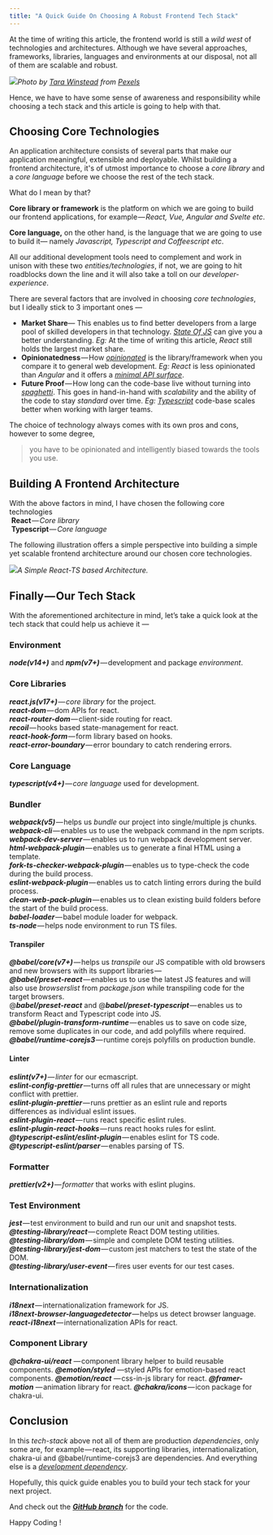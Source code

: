 ```yaml
---
title: "A Quick Guide On Choosing A Robust Frontend Tech Stack"
---
```


At the time of writing this article, the frontend world is still a _wild west_ of technologies and architectures. Although we have several approaches, frameworks, libraries, languages and environments at our disposal, not all of them are scalable and robust.

![](https://cdn-images-1.medium.com/max/800/1*wM9Ujw35xCpDKcHnu-YZnw.jpeg)_Photo by [Tara Winstead](https://medium.com/r/?url=https%3A%2F%2Fwww.pexels.com%2F%40tara-winstead%3Futm_content%3DattributionCopyText%26utm_medium%3Dreferral%26utm_source%3Dpexels) from [Pexels](https://medium.com/r/?url=https%3A%2F%2Fwww.pexels.com%2Fphoto%2Fred-check-mark-over-black-box-8850706%2F%3Futm_content%3DattributionCopyText%26utm_medium%3Dreferral%26utm_source%3Dpexels)_

Hence, we have to have some sense of awareness and responsibility while choosing a tech stack and this article is going to help with that.

## Choosing Core Technologies

An application architecture consists of several parts that make our application meaningful, extensible and deployable. Whilst building a frontend architecture, it's of utmost importance to choose a _core library_ and a _core language_ before we choose the rest of the tech stack.

What do I mean by that?

**Core library or framework** is the platform on which we are going to build our frontend applications, for example — *React, Vue, Angular and Svelte etc*.

**Core language,** on the other hand, is the language that we are going to use to build it— namely _Javascript, Typescript and Coffeescript_ _etc_.

All our additional development tools need to complement and work in unison with these two _entities/technologies_, if not, we are going to hit roadblocks down the line and it will also take a toll on our _developer-experience_.

There are several factors that are involved in choosing _core technologies_, but I ideally stick to 3 important ones —

- **Market Share**— This enables us to find better developers from a large pool of skilled developers in that technology. [_State Of JS_](https://medium.com/r/?url=https%3A%2F%2F2020.stateofjs.com%2Fen-US%2F) can give you a better understanding. _Eg:_ At the time of writing this article, _React_ still holds the largest market share.
- **Opinionatedness** — How [_opinionated_](https://medium.com/r/?url=https%3A%2F%2Fstackoverflow.com%2Fquestions%2F802050%2Fwhat-is-opinionated-software%23%3A~%3Atext%3DAn%2520opinionated%2520framework%2520is%2520one%2Cmade%2520by%2520the%2520framework%2520designer.) is the library/framework when you compare it to general web development. _Eg:_ _React_ is less opinionated than _Angular_ and it offers a [_minimal API surface_](https://medium.com/r/?url=https%3A%2F%2F2014.jsconf.eu%2Fspeakers%2Fsebastian-markbage-minimal-api-surface-area-learning-patterns-instead-of-frameworks.html).
- **Future Proof** — How long can the code-base live without turning into [_spaghetti_](https://medium.com/r/?url=https%3A%2F%2Fwww.sitepoint.com%2Fwrite-maintainable-javascript%2F). This goes in hand-in-hand with _scalability_ and the ability of the code to stay _standard_ over time. _Eg:_ [_Typescript_](https://medium.com/r/?url=https%3A%2F%2Fwww.monocubed.com%2Ftypescript-vs-javascript%2F) code-base scales better when working with larger teams.

The choice of technology always comes with its own pros and cons, however to some degree,

> you have to be opinionated and intelligently biased towards the tools you use.

## Building A Frontend Architecture

With the above factors in mind, I have chosen the following core technologies  
 **React** — *Core library*  
 **Typescript** — *Core language*

The following illustration offers a simple perspective into building a simple yet scalable frontend architecture around our chosen core technologies.

![](https://cdn-images-1.medium.com/max/800/1*9PZVIAX9paBBqoiDHP_57Q.png)_A Simple React-TS based Architecture._

## Finally — Our Tech Stack

With the aforementioned architecture in mind, let’s take a quick look at the tech stack that could help us achieve it —

### Environment

**_node(v14+)_** and **_npm(v7+)_** — development and package _environment_.

### Core Libraries

**_react.js(v17+)_** — *core library* for the project.  
**_react-dom_** — dom APIs for react.  
**_react-router-dom_** — client-side routing for react.  
**_recoil_** — hooks based state-management for react.   
**_react-hook-form_** — form library based on hooks.   
**_react-error-boundary_** — error boundary to catch rendering errors.

### Core Language

**_typescript(v4+)_** — *core language* used for development.

### Bundler

**_webpack(v5)_** — helps us _bundle_ our project into single/multiple js chunks.  
**_webpack-cli_** — enables us to use the webpack command in the npm scripts.  
**_webpack-dev-server_** — enables us to run webpack development server.  
**_html-webpack-plugin_** — enables us to generate a final HTML using a template.  
**_fork-ts-checker-webpack-plugin_** — enables us to type-check the code during the build process.  
**_eslint-webpack-plugin_** — enables us to catch linting errors during the build process.  
**_clean-web-pack-plugin_** — enables us to clean existing build folders before the start of the build process.  
**_babel-loader_** — babel module loader for webpack.  
**_ts-node_** — helps node environment to run TS files.

#### Transpiler

**_@babel/core(v7+)_** — helps us _transpile_ our JS compatible with old browsers and new browsers with its support libraries —   
**_@babel/preset-react_** — enables us to use the latest JS features and will also use _browserslist_ from _package.json_ while transpiling code for the target browsers.  
@**_babel/preset-react_** and @**_babel/preset-typescript_** — enables us to transform React and Typescript code into JS.  
**_@babel/plugin-transform-runtime_** — enables us to save on code size, remove some duplicates in our code, and add polyfills where required.  
**_@babel/runtime-corejs3_** — runtime corejs polyfills on production bundle.

#### Linter

**_eslint(v7+)_** — *linter* for our ecmascript.  
**_eslint-config-prettier_** — turns off all rules that are unnecessary or might conflict with prettier.  
**_eslint-plugin-prettier_** — runs prettier as an eslint rule and reports differences as individual eslint issues.  
**_eslint-plugin-react_** — runs react specific eslint rules.  
**_eslint-plugin-react-hooks_** — runs react hooks rules for eslint.  
**_@typescript-eslint/eslint-plugin_** — enables eslint for TS code.  
**_@typescript-eslint/parser_** — enables parsing of TS.

### Formatter

**_prettier(v2+)_** — *formatter* that works with eslint plugins.

### Test Environment

**_jest_** — test environment to build and run our unit and snapshot tests.  
**_@testing-library/react_** — complete React DOM testing utilities.  
**_@testing-library/dom_** — simple and complete DOM testing utilities.  
**_@testing-library/jest-dom_** — custom jest matchers to test the state of the DOM.  
**_@testing-library/user-event_** — fires user events for our test cases.

### Internationalization

**_i18next_** — internationalization framework for JS.  
**_i18next-browser-languagedetector_** — helps us detect browser language.  
**_react-i18next_** — internationalization APIs for react.

### Component Library

**_@chakra-ui/react_** — component library helper to build reusable components.
**_@emotion/styled_** —styled APIs for emotion-based react components.
**_@emotion/react_** — css-in-js library for react.
**_@framer-motion_** — animation library for react.
**_@chakra/icons_** — icon package for chakra-ui.

## Conclusion

In this _tech-stack_ above not all of them are production _dependencies_, only some are, for example — react, its supporting libraries, internationalization, chakra-ui and @babel/runtime-corejs3 are dependencies. And everything else is a [_development dependency_](https://medium.com/@dylanavery720/npmmmm-1-dev-dependencies-dependencies-8931c2583b0c#:~:text=The%20difference%20between%20these%20two,are%20also%20required%20at%20runtime.).

Hopefully, this quick guide enables you to build your tech stack for your next project.

And check out the [**_GitHub branch_**](https://medium.com/r/?url=https%3A%2F%2Fgithub.com%2Frajeshbabu-oviva%2Freact-ts-boilerplate%2Ftree%2Ffeature%2Fproject-setup) for the code.

Happy Coding !
